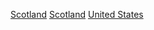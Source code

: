 {{Commonscat|Scottish Americans}}

[[Category:歐洲裔美國人|Scotland]]
[[Category:英國裔美國人|Scotland]]
[[Category:蘇格蘭裔|United States]]